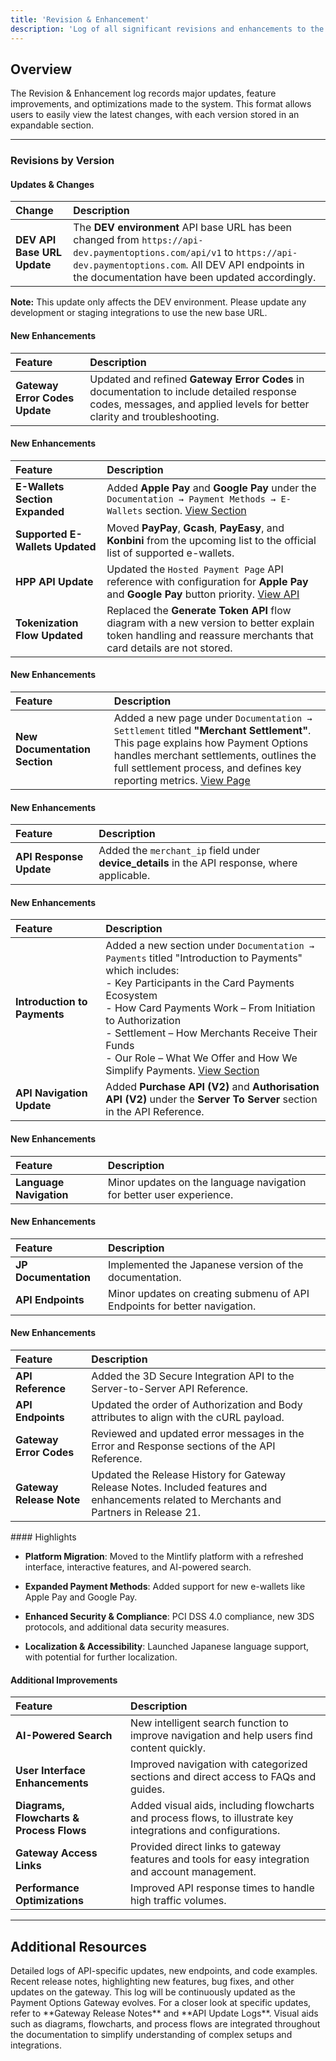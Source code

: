 ```yaml
---
title: 'Revision & Enhancement'
description: 'Log of all significant revisions and enhancements to the product.'
---
```


## **Overview**

The Revision & Enhancement log records major updates, feature improvements, and optimizations made to the system. This format allows users to easily view the latest changes, with each version stored in an expandable section.

***

### **Revisions by Version**

<Accordion title="Version 3.6.2 - Patch Released on 2025-09-17">

  #### Updates & Changes

  | **Change**                       | **Description**                                                                                   |
  | :------------------------------- | :------------------------------------------------------------------------------------------------ |
  | **DEV API Base URL Update**      | The **DEV environment** API base URL has been changed from `https://api-dev.paymentoptions.com/api/v1` to `https://api-dev.paymentoptions.com`. All DEV API endpoints in the documentation have been updated accordingly. |

  **Note:** This update only affects the DEV environment. Please update any development or staging integrations to use the new base URL.
  
</Accordion>


<Accordion title="Version 3.6.1 - Patch Released on 2025-08-05">

  #### New Enhancements

  | **Feature**                     | **Description**                                                                                   |
  | :------------------------------ | :------------------------------------------------------------------------------------------------ |
  | **Gateway Error Codes Update**   | Updated and refined **Gateway Error Codes** in documentation to include detailed response codes, messages, and applied levels for better clarity and troubleshooting. |

</Accordion>


<Accordion title="Version 3.6 - Released on 2025-07-21">

  #### New Enhancements

  | **Feature**                      | **Description**                                                                                                                                               |
  | :------------------------------- | :------------------------------------------------------------------------------------------------------------------------------------------------------------ |
  | **E-Wallets Section Expanded**   | Added **Apple Pay** and **Google Pay** under the `Documentation → Payment Methods → E-Wallets` section. [View Section](/documentation/paymentmethods/ewallets) |
  | **Supported E-Wallets Updated**  | Moved **PayPay**, **Gcash**, **PayEasy**, and **Konbini** from the upcoming list to the official list of supported e-wallets.                                 |
  | **HPP API Update**               | Updated the `Hosted Payment Page` API reference with configuration for **Apple Pay** and **Google Pay** button priority. [View API](/api-reference/en/hpp/generate-link) |
  | **Tokenization Flow Updated**    | Replaced the **Generate Token API** flow diagram with a new version to better explain token handling and reassure merchants that card details are not stored. |

</Accordion>



<Accordion title="Version 3.5 - Released on 2025-06-25">

  #### New Enhancements

  | **Feature**                  | **Description**                                                                                             |
  | :--------------------------- | :---------------------------------------------------------------------------------------------------------- |
  | **New Documentation Section**| Added a new page under `Documentation → Settlement` titled **"Merchant Settlement"**.<br />This page explains how Payment Options handles merchant settlements, outlines the full settlement process, and defines key reporting metrics. [View Page](/documentation/settlement/merchantsettlement) |

</Accordion>


<Accordion title="Version 3.4.1 - Patch Released on 2025-05-12">

  #### New Enhancements

  | **Feature**                 | **Description**                                                                                   |
  | :-------------------------- | :-------------------------------------------------------------------------------------------------- |
  | **API Response Update**     | Added the `merchant_ip` field under **device_details** in the API response, where applicable.       |

</Accordion>

<Accordion title="Version 3.4 - Released on 2025-04-10">

  #### New Enhancements

  | **Feature**                    | **Description**                                                                                                 |
  | :----------------------------- | :-------------------------------------------------------------------------------------------------------------- |
  | **Introduction to Payments**   | Added a new section under `Documentation → Payments` titled "Introduction to Payments" which includes:<br />- Key Participants in the Card Payments Ecosystem<br />- How Card Payments Work – From Initiation to Authorization<br />- Settlement – How Merchants Receive Their Funds<br />- Our Role – What We Offer and How We Simplify Payments. [View Section](/documentation/payments/paymentintro) |
  | **API Navigation Update**      | Added **Purchase API (V2)** and **Authorisation API (V2)** under the **Server To Server** section in the API Reference. |

</Accordion>


<Accordion title="Version 3.3 - Patch Released on 2025-03-19"> 

  #### New Enhancements

  | **Feature**                              | **Description**                                                                                               |
  | :--------------------------------------- | :------------------------------------------------------------------------------------------------------------ |
  | **Language Navigation**                  | Minor updates on the language navigation for better user experience.                    |
  
</Accordion>

<Accordion title="Version 3.2 - Released on 2025-03-11">

  #### New Enhancements

  | **Feature**                              | **Description**                                                                                               |
  | :--------------------------------------- | :------------------------------------------------------------------------------------------------------------ |
  | **JP Documentation**                     | Implemented the Japanese version of the documentation.                    |
  | **API Endpoints**                        | Minor updates on creating submenu of API Endpoints for better navigation.                        |
  
</Accordion>

<Accordion title="Version 3.1 - Patch Released on 2025-02-14">

  #### New Enhancements

  | **Feature**                              | **Description**                                                                                               |
  | :--------------------------------------- | :------------------------------------------------------------------------------------------------------------ |
  | **API Reference**                    | Added the 3D Secure Integration API to the Server-to-Server API Reference.                    |
  | **API Endpoints**          | Updated the order of Authorization and Body attributes to align with the cURL payload.                        |
  | **Gateway Error Codes**          | Reviewed and updated error messages in the Error and Response sections of the API Reference.                           |
 | **Gateway Release Note**          | Updated the Release History for Gateway Release Notes. Included features and enhancements related to Merchants and Partners in Release 21.                           |
  
</Accordion>

<Accordion title="Version 3.0 - Released on 2025-02-12">
  #### Highlights

  * **Platform Migration**: Moved to the Mintlify platform with a refreshed interface, interactive features, and AI-powered search.

  * **Expanded Payment Methods**: Added support for new e-wallets like Apple Pay and Google Pay.

  * **Enhanced Security & Compliance**: PCI DSS 4.0 compliance, new 3DS protocols, and additional data security measures.

  * **Localization & Accessibility**: Launched Japanese language support, with potential for further localization.

  #### Additional Improvements

  | **Feature**                              | **Description**                                                                                               |
  | :--------------------------------------- | :------------------------------------------------------------------------------------------------------------ |
  | **AI-Powered Search**                    | New intelligent search function to improve navigation and help users find content quickly.                    |
  | **User Interface Enhancements**          | Improved navigation with categorized sections and direct access to FAQs and guides.                           |
  | **Diagrams, Flowcharts & Process Flows** | Added visual aids, including flowcharts and process flows, to illustrate key integrations and configurations. |
  | **Gateway Access Links**                 | Provided direct links to gateway features and tools for easy integration and account management.              |
  | **Performance Optimizations**            | Improved API response times to handle high traffic volumes.                                                   |
</Accordion>

***

## **Additional Resources**

<CardGroup>
  <Card title="API Update Logs" icon="code" href="/logs/apiupdate">
    Detailed logs of API-specific updates, new endpoints, and code examples.
  </Card>

  <Card title="Gateway Release Notes" icon="file" href="/logs/releasenotes">
    Recent release notes, highlighting new features, bug fixes, and other updates on the gateway.
  </Card>
</CardGroup>

<Note>
  This log will be continuously updated as the Payment Options Gateway evolves. For a closer look at specific updates, refer to **Gateway Release Notes** and **API Update Logs**. Visual aids such as diagrams, flowcharts, and process flows are integrated throughout the documentation to simplify understanding of complex setups and integrations.
</Note>